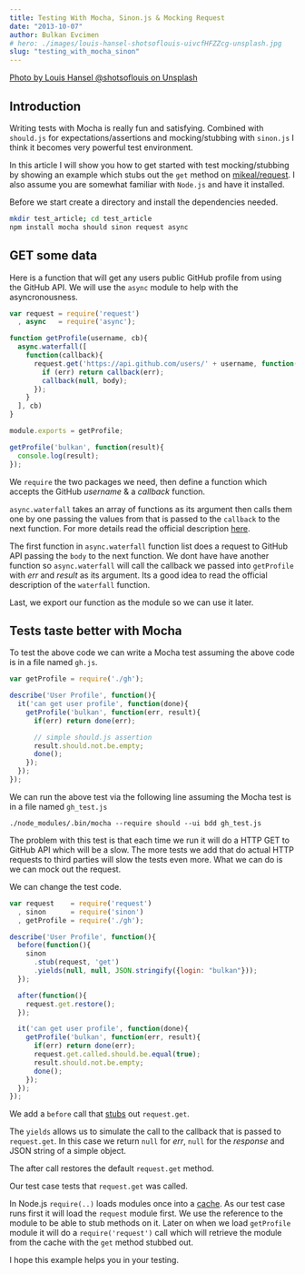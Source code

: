 ```yaml
---
title: Testing With Mocha, Sinon.js & Mocking Request
date: "2013-10-07"
author: Bulkan Evcimen
# hero: ./images/louis-hansel-shotsoflouis-uivcfHFZZcg-unsplash.jpg
slug: "testing_with_mocha_sinon"
---
```


[Photo by Louis Hansel @shotsoflouis on Unsplash](https://unsplash.com/photos/uivcfHFZZcg)

Introduction
------------

Writing tests with Mocha is really fun and satisfying. Combined with `should.js` for expectations/assertions and mocking/stubbing with `sinon.js` I think it becomes very powerful test environment.

In this article I will show you how to get started with test mocking/stubbing by showing an example which stubs out the `get` method on [mikeal/request](https://github.com/mikeal/request). I also
assume you are somewhat familiar with `Node.js` and have it installed.

Before we start create a directory and install the dependencies needed.


```bash
mkdir test_article; cd test_article
npm install mocha should sinon request async
```


GET some data
-------------


Here is a function that will get any users public GitHub profile from using the GitHub API. We will use the `async` module to help with the asyncronousness.


```javascript
var request = require('request')
  , async   = require('async');

function getProfile(username, cb){
  async.waterfall([
    function(callback){
      request.get('https://api.github.com/users/' + username, function(err, response, body){
        if (err) return callback(err);
        callback(null, body);
      });
    }
  ], cb)
}

module.exports = getProfile;

getProfile('bulkan', function(result){
  console.log(result);
});
```

We `require` the two packages we need, then define a function which accepts the GitHub _username_ & a _callback_ function.

`async.waterfall` takes an array of functions as its argument then calls them one by one passing the values from that is passed to the `callback` to the next function. For more details read the official description [here](https://github.com/caolan/async#waterfall).

The first function in `async.waterfall` function list does a request to GitHub API passing the `body` to the next function. We dont have have another function so `async.waterfall` will call the callback we passed into
`getProfile` with _err_ and _result_ as its argument. Its a good idea to read the official description of the `waterfall` function.

Last, we export our function as the module so we can use it later.

Tests taste better with Mocha
-----------------------------

To test the above code we can write a Mocha test assuming the above code is in a file named `gh.js`.


```javascript
var getProfile = require('./gh');

describe('User Profile', function(){
  it('can get user profile', function(done){
    getProfile('bulkan', function(err, result){
      if(err) return done(err);

      // simple should.js assertion
      result.should.not.be.empty;
      done();
    });
  });
});
```

We can run the above test via the following line assuming the Mocha test is in a file named `gh_test.js`

`./node_modules/.bin/mocha --require should --ui bdd gh_test.js`

The problem with this test is that each time we run it will do a HTTP GET to GitHub API which will be a slow. The more tests we add that do actual
HTTP requests to third parties will slow the tests even more.  What we can do is we can mock out the request.  


We can change the test code.


```javascript
var request    = require('request')
  , sinon      = require('sinon')
  , getProfile = require('./gh');

describe('User Profile', function(){
  before(function(){
    sinon
      .stub(request, 'get')
      .yields(null, null, JSON.stringify({login: "bulkan"}));
  });

  after(function(){
    request.get.restore();
  });

  it('can get user profile', function(done){
    getProfile('bulkan', function(err, result){
      if(err) return done(err);
      request.get.called.should.be.equal(true);
      result.should.not.be.empty;
      done();
    });
  });
});
```

We add a `before` call that [stubs](https://sinonjs.org/docs/#stubs) out `request.get`.

The `yields` allows us to simulate the call to the callback that is passed to `request.get`. In this case
we return `null` for _err_, `null` for the _response_ and JSON string of a simple object.

The after call restores the default `request.get` method.

Our test case tests that `request.get` was called.

In Node.js `require(..)` loads modules once into a [cache](https://nodejs.org/api/modules.html#modules_caching). As our test case runs first it will load the `request` module first. We use the
reference to the module to be able to stub methods on it. Later on when we load `getProfile` module it will do a `require('request')` call which will retrieve the module from the cache with
the `get` method stubbed out.

I hope this example helps you in your testing.
